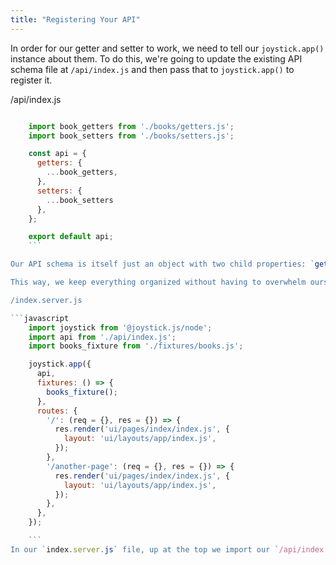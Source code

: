 ```yaml
---
title: "Registering Your API"
---
```



In order for our getter and setter to work, we need to tell our `joystick.app()` instance about them. To do this, we're going to update the existing API schema file at `/api/index.js` and then pass that to `joystick.app()` to register it.

/api/index.js
```javascript

    import book_getters from './books/getters.js';
    import book_setters from './books/setters.js';

    const api = {
      getters: {
        ...book_getters,
      },
      setters: {
        ...book_setters
      },
    };

    export default api;
    ```

Our API schema is itself just an object with two child properties: `getters` and `setters`. To those, we pass another object with each of our individual getter or setter definition (e.g., `books` or `update_book`). While we certainly _can_ just define all of our getters and setters directly in this schema file, in a non-trivial app, this will get messy quick (e.g., if we have to import other dependencies specific to an individual getter or setter).

This way, we keep everything organized without having to overwhelm ourselves later. To put this to use, like we hinted at above, we need to pass the above schema file to `joystick.app()` to actually _register_ our API.

/index.server.js

```javascript
    import joystick from '@joystick.js/node';
    import api from './api/index.js';
    import books_fixture from './fixtures/books.js';

    joystick.app({
      api,
      fixtures: () => {
        books_fixture();
      },
      routes: {
        '/': (req = {}, res = {}) => {
          res.render('ui/pages/index/index.js', {
            layout: 'ui/layouts/app/index.js',
          });
        },
        '/another-page': (req = {}, res = {}) => {
          res.render('ui/pages/index/index.js', {
            layout: 'ui/layouts/app/index.js',
          });
        },
      },
    });

    ```
In our `index.server.js` file, up at the top we import our `/api/index.js` file and then pass it directly to our options object for `joystick.app()`. Now, when we start up our app, behind the scenes Joystick will automatically register all of our getters and setters as routes (e.g., `/api/_getters/books` or `/api/_setters/update_book`).


